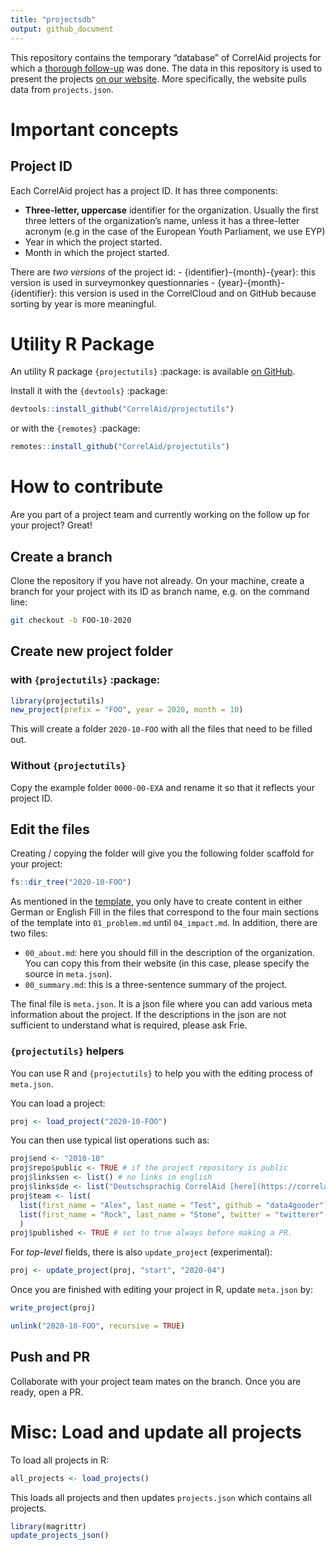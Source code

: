 ```yaml
---
title: "projectsdb"
output: github_document
---
```



This repository contains the temporary "database" of CorrelAid projects for which a [thorough follow-up](https://docs.correlaid.org/project-manual/project-team/what-you-do#follow-up) was done. 
The data in this repository is used to present the projects [on our website](https://correlaid.org/projects). More specifically, the website pulls data from `projects.json`.

# Important concepts 
## Project ID
Each CorrelAid project has a project ID. It has three components:

- **Three-letter, uppercase** identifier for the organization. Usually the first three letters of the organization's name, unless it has a three-letter acronym (e.g in the case of the European Youth Parliament, we use EYP)
- Year in which the project started.
- Month in which the project started. 

There are *two versions* of the project id:
- {identifier}-{month}-{year}: this version is used in surveymonkey questionnaries
- {year}-{month}-{identifier}: this version is used in the CorrelCloud and on GitHub because sorting by year is more meaningful. 

# Utility R Package

An utility R package `{projectutils}` :package: is available [on GitHub](https://github.com/CorrelAid/projectutils).

Install it with the `{devtools}` :package:
```r
devtools::install_github("CorrelAid/projectutils")
```

or with the `{remotes}` :package: 
```r
remotes::install_github("CorrelAid/projectutils")
```

# How to contribute
Are you part of a project team and currently working on the follow up for your project? Great!

## Create a branch
Clone the repository if you have not already. On your machine, create a branch for your project with its ID as branch name, e.g. on the command line: 
```bash
git checkout -b FOO-10-2020
```

## Create new project folder

### with `{projectutils}` :package:

```r
library(projectutils)
new_project(prefix = "FOO", year = 2020, month = 10)
```
This will create a folder `2020-10-FOO` with all the files that need to be filled out.

### Without `{projectutils}`
Copy the example folder `0000-00-EXA` and rename it so that it reflects your project ID.

## Edit the files

Creating / copying the folder will give you the following folder scaffold for your project: 

```r
fs::dir_tree("2020-10-FOO")
```

As mentioned in the [template](https://pad.correlaid.org/lTV3NzFNRxGK3wrcSYIk4Q), you only have to create content in either German or English Fill in the files that correspond to the four main sections of the template into `01_problem.md` until `04_impact.md`. In addition, there are two files: 

- `00_about.md`: here you should fill in the description of the organization. You can copy this from their website (in this case, please specify the source in `meta.json`). 
- `00_summary.md`: this is a three-sentence summary of the project.

The final file is `meta.json`. It is a json file where you can add various meta information about the project. If the descriptions in the json are not sufficient to understand what is required, please ask Frie. 

### `{projectutils}` helpers
You can use R and `{projectutils}` to help you with the editing process of `meta.json`. 

You can load a project:
```r
proj <- load_project("2020-10-FOO")
```
You can then use typical list operations such as:

```r
proj$end <- "2010-10"
proj$repo$public <- TRUE # if the project repository is public 
proj$links$en <- list() # no links in english 
proj$links$de <- list("Deutschsprachig CorrelAid [here](https://correlaid.org)") 
proj$team <- list(
  list(first_name = "Alex", last_name = "Test", github = "data4gooder"), 
  list(first_name = "Rock", last_name = "Stone", twitter = "twitterer", website = "https://mywebsite.com")
  )
proj$published <- TRUE # set to true always before making a PR.
```

For _top-level_ fields, there is also `update_project` (experimental):
```r
proj <- update_project(proj, "start", "2020-04")
```

Once you are finished with editing your project in R, update `meta.json` by: 
```r
write_project(proj)
```


```r
unlink("2020-10-FOO", recursive = TRUE)
```

## Push and PR
Collaborate with your project team mates on the branch. Once you are ready, open a PR. 


# Misc: Load and update all projects
To load all projects in R:

```r
all_projects <- load_projects()
```


This loads all projects and then updates `projects.json` which contains all projects.
```r
library(magrittr)
update_projects_json()
```


